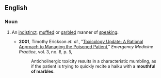 ==English==

===Noun===
{{en-noun|sg=[[mouthful]] [[of]] [[marbles]]|mouthfuls of marbles}}

# {{idiomatic}} An [[indistinct]], [[muffled]] or [[garbled]] manner of [[speaking]].
#*'''2001''', Timothy Erickson ''et. al.'', "[http://www.regionsem.org/~jdfuerstenberg/archive/Toxicology/Toxicology%20EMP0801.pdf Toxicology Update: A Rational Approach to Managing the Poisoned Patient]," ''Emergency Medicine Practice'', vol. 3, no. 8, p. 5,
#*:Anticholinergic toxicity results in a characteristic mumbling, as if the patient is trying to quickly recite a haiku with a '''mouthful of marbles'''.